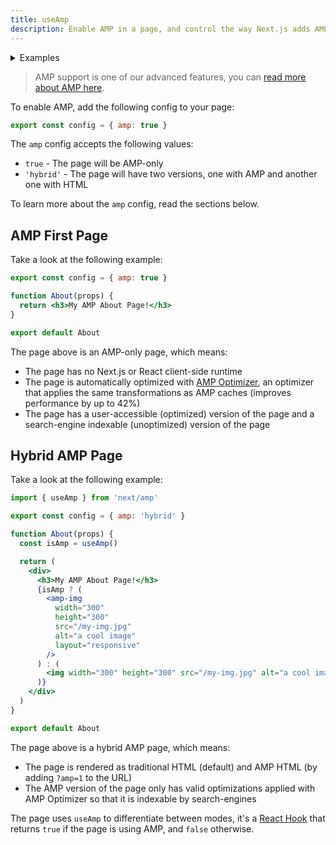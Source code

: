 ```yaml
---
title: useAmp
description: Enable AMP in a page, and control the way Next.js adds AMP to the page with the AMP config.
---
```


<details>
  <summary>Examples</summary>

- [AMP](https://github.com/vercel/next.js/tree/canary/examples/amp)

</details>

> AMP support is one of our advanced features, you can [read more about AMP here](/docs/pages/building-your-application/configuring/amp).

To enable AMP, add the following config to your page:

```jsx title="pages/index.js"
export const config = { amp: true }
```

The `amp` config accepts the following values:

- `true` - The page will be AMP-only
- `'hybrid'` - The page will have two versions, one with AMP and another one with HTML

To learn more about the `amp` config, read the sections below.

## AMP First Page

Take a look at the following example:

```jsx title="pages/about.js"
export const config = { amp: true }

function About(props) {
  return <h3>My AMP About Page!</h3>
}

export default About
```

The page above is an AMP-only page, which means:

- The page has no Next.js or React client-side runtime
- The page is automatically optimized with [AMP Optimizer](https://github.com/ampproject/amp-toolbox/tree/master/packages/optimizer), an optimizer that applies the same transformations as AMP caches (improves performance by up to 42%)
- The page has a user-accessible (optimized) version of the page and a search-engine indexable (unoptimized) version of the page

## Hybrid AMP Page

Take a look at the following example:

```jsx title="pages/about.js"
import { useAmp } from 'next/amp'

export const config = { amp: 'hybrid' }

function About(props) {
  const isAmp = useAmp()

  return (
    <div>
      <h3>My AMP About Page!</h3>
      {isAmp ? (
        <amp-img
          width="300"
          height="300"
          src="/my-img.jpg"
          alt="a cool image"
          layout="responsive"
        />
      ) : (
        <img width="300" height="300" src="/my-img.jpg" alt="a cool image" />
      )}
    </div>
  )
}

export default About
```

The page above is a hybrid AMP page, which means:

- The page is rendered as traditional HTML (default) and AMP HTML (by adding `?amp=1` to the URL)
- The AMP version of the page only has valid optimizations applied with AMP Optimizer so that it is indexable by search-engines

The page uses `useAmp` to differentiate between modes, it's a [React Hook](https://react.dev/reference/react) that returns `true` if the page is using AMP, and `false` otherwise.
